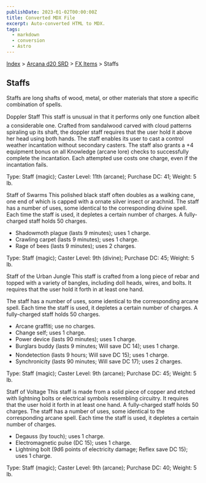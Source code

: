 ```yaml
---
publishDate: 2023-01-02T00:00:00Z
title: Converted MDX File
excerpt: Auto-converted HTML to MDX.
tags:
  - markdown
  - conversion
  - Astro
---
```


[Index](-index) > [Arcana d20 SRD](arcana-d20-srd-index) > [FX Items](arcana-d20-srd-fx-items-index) > Staffs

## Staffs

Staffs are long shafts of wood, metal, or other materials that store a specific combination of spells.

Doppler Staff
This staff is unusual in that it performs only one function albeit a considerable one. Crafted from sandalwood carved with cloud patterns spiraling up its shaft, the doppler staff requires that the user hold it above her head using both hands. The staff enables its user to cast a control weather incantation without secondary casters. The staff also grants a +4 equipment bonus on all Knowledge (arcane lore) checks to successfully complete the incantation. Each attempted use costs one charge, even if the incantation fails.

Type: Staff (magic); Caster Level: 11th (arcane); Purchase DC: 41; Weight: 5 lb.

Staff of Swarms
This polished black staff often doubles as a walking cane, one end of which is capped with a ornate silver insect or arachnid. The staff has a number of uses, some identical to the corresponding divine spell. Each time the staff is used, it depletes a certain number of charges. A fully-charged staff holds 50 charges.

- Shadowmoth plague (lasts 9 minutes); uses 1 charge.
- Crawling carpet (lasts 9 minutes); uses 1 charge.
- Rage of bees (lasts 9 minutes); uses 2 charges.

Type: Staff (magic); Caster Level: 9th (divine); Purchase DC: 45; Weight: 5 lb.

Staff of the Urban Jungle
This staff is crafted from a long piece of rebar and topped with a variety of bangles, including doll heads, wires, and bolts. It requires that the user hold it forth in at least one hand.

The staff has a number of uses, some identical to the corresponding arcane spell. Each time the staff is used, it depletes a certain number of charges. A fully-charged staff holds 50 charges.

- Arcane graffiti; use no charges.
- Change self; uses 1 charge.
- Power device (lasts 90 minutes); uses 1 charge.
- Burglars buddy (lasts 9 minutes; Will save DC 14); uses 1 charge.
- Nondetection (lasts 9 hours; Will save DC 15); uses 1 charge.
- Synchronicity (lasts 90 minutes; Will save DC 17); uses 2 charges.

Type: Staff (magic); Caster Level: 9th (arcane); Purchase DC: 45; Weight: 5 lb.

Staff of Voltage
This staff is made from a solid piece of copper and etched with lightning bolts or electrical symbols resembling circuitry. It requires that the user hold it forth in at least one hand. A fully-charged staff holds 50 charges. The staff has a number of uses, some identical to the corresponding arcane spell. Each time the staff is used, it depletes a certain number of charges.

- Degauss (by touch); uses 1 charge.
- Electromagnetic pulse (DC 15); uses 1 charge.
- Lightning bolt (9d6 points of electricity damage; Reflex save DC 15); uses 1 charge.

Type: Staff (magic); Caster Level: 9th (arcane); Purchase DC: 40; Weight: 5 lb.
